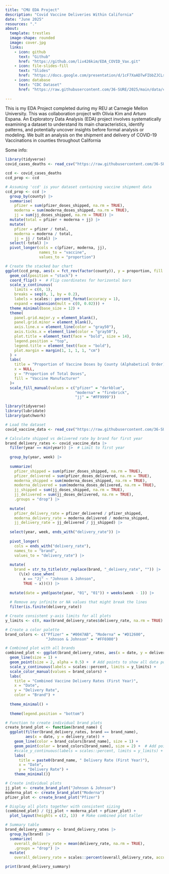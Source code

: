```yaml
---
title: "CMU EDA Project"
description: "Covid Vaccine Deliveries Within California"
date: "June 2025"
resources: "."
about: 
  template: trestles
  image-shape: rounded
  image: cover.jpg
  links: 
    - icon: github
      text: "Github"
      href: "https://github.com/liv426kim/EDA_COVID_Vax.git"
    - icon: file-slides-fill
      text: "Slides"
      href: "https://docs.google.com/presentation/d/1cF7XaAD7wFIbbZJCLsyBthlg6e0TBr9GTeJ66G95Ny0/edit?usp=sharing"
    - icon: database
      text: "CDC Dataset"
      href: "https://raw.githubusercontent.com/36-SURE/2025/main/data/covid_california.csv"
      
---
```


This is my EDA Project completed during my REU at Carnegie Mellon University. This was collaboration project with Olivia Kim and Arturo Espana. An Exploratory Data Analysis (EDA) project involves systematically examining a dataset to understand its main characteristics, identify patterns, and potentially uncover insights before formal analysis or modeling. 
We built an analysis on the shipment and delivery of COVID-19 Vaccinations in counties throughout California

Some info:

```r

library(tidyverse)
covid_cases_deaths <- read_csv("https://raw.githubusercontent.com/36-SURE/2025/main/data/covid_california.csv")

ccd <- covid_cases_deaths
ccd_prop <- ccd

# Assuming 'ccd' is your dataset containing vaccine shipment data
ccd_prop <- ccd |>
  group_by(county) |>
  summarise(
    pfizer = sum(pfizer_doses_shipped, na.rm = TRUE),
    moderna = sum(moderna_doses_shipped, na.rm = TRUE),
    jj = sum(jj_doses_shipped, na.rm = TRUE)) |>
  mutate(total = pfizer + moderna + jj) |>
  mutate(
    pfizer = pfizer / total,
    moderna = moderna / total,
    jj = jj / total) |>
  select(-total) |>
  pivot_longer(cols = c(pfizer, moderna, jj),
               names_to = "vaccine",
               values_to = "proportion")

# Create the stacked bar chart
ggplot(ccd_prop, aes(x = fct_rev(factor(county)), y = proportion, fill = vaccine)) +
  geom_col(position = "stack") +
  coord_flip() +  # Flip coordinates for horizontal bars
  scale_y_continuous(
    limits = c(0, 1),
    breaks = seq(0, 1, by = 0.2),
    labels = scales:: percent_format(accuracy = 1),
    expand = expansion(mult = c(0, 0.02))) +
  theme_minimal(base_size = 12) +
  theme(
    panel.grid.major.y = element_blank(),
    panel.grid.minor = element_blank(),
    axis.line.x = element_line(color = "gray50"),
    axis.ticks.x = element_line(color = "gray50"),
    plot.title = element_text(face = "bold", size = 14),
    legend.position = "top",
    legend.title = element_text(face = "bold"),
    plot.margin = margin(1, 1, 1, 1, "cm")
  ) +
  labs(
    title = "Proportion of Vaccine Doses by County (Alphabetical Order)",
    x = NULL,
    y = "Proportion of Total Doses",
    fill = "Vaccine Manufacturer"
  )+
  scale_fill_manual(values = c("pfizer" = "darkblue", 
                               "moderna" = "firebrick", 
                               "jj" = "#FF9999"))
```
```r
library(tidyverse)
library(lubridate)
library(patchwork)

# Load the dataset
covid_vaccine_data <- read_csv("https://raw.githubusercontent.com/36-SURE/2025/main/data/covid_california.csv")

# Calculate shipped vs delivered rate by brand for first year
brand_delivery_rates <- covid_vaccine_data |>
  filter(year == min(year)) |>  # Limit to first year
  
  group_by(year, week) |>
  
  summarize(
    pfizer_shipped = sum(pfizer_doses_shipped, na.rm = TRUE),
    pfizer_delivered = sum(pfizer_doses_delivered, na.rm = TRUE),
    moderna_shipped = sum(moderna_doses_shipped, na.rm = TRUE),
    moderna_delivered = sum(moderna_doses_delivered, na.rm = TRUE),
    jj_shipped = sum(jj_doses_shipped, na.rm = TRUE),
    jj_delivered = sum(jj_doses_delivered, na.rm = TRUE),
    .groups = "drop") |>
  
  mutate(
    pfizer_delivery_rate = pfizer_delivered / pfizer_shipped,
    moderna_delivery_rate = moderna_delivered / moderna_shipped,
    jj_delivery_rate = jj_delivered / jj_shipped) |>
  
  select(year, week, ends_with("delivery_rate")) |>
  
  pivot_longer(
    cols = ends_with("delivery_rate"),
    names_to = "brand",
    values_to = "delivery_rate") |>
  
  mutate(
    brand = str_to_title(str_replace(brand, "_delivery_rate", "")) |>
      (\(x) case_when(
        x == "Jj" ~ "Johnson & Johnson",
        TRUE ~ x))()) |>
  
  mutate(date = ymd(paste(year, "01", "01")) + weeks(week - 1)) |>
  
  # Remove any infinite or NA values that might break the lines
  filter(is.finite(delivery_rate))

# Create consistent y-axis limits for all plots
y_limits <- c(0, max(brand_delivery_rates$delivery_rate, na.rm = TRUE) * 1.05)

# Create a color palette
brand_colors <- c("Pfizer" = "#0047AB", "Moderna" = "#D12600", 
                  "Johnson & Johnson" = "#FF6900")

# Combined plot with all brands
combined_plot <- ggplot(brand_delivery_rates, aes(x = date, y = delivery_rate, color = brand)) +
  geom_line(size = 1) +
  geom_point(size = 2, alpha = 0.5) +  # Add points to show all data points
  scale_y_continuous(labels = scales::percent, limits = y_limits) +
  scale_color_manual(values = brand_colors) +
  labs(
    title = "Combined Vaccine Delivery Rates (First Year)",
    x = "Date",
    y = "Delivery Rate",
    color = "Brand") +
  
  theme_minimal() +
  
  theme(legend.position = "bottom")

# Function to create individual brand plots
create_brand_plot <- function(brand_name) {
  ggplot(filter(brand_delivery_rates, brand == brand_name), 
         aes(x = date, y = delivery_rate)) +
    geom_line(color = brand_colors[brand_name], size = 1) +
    geom_point(color = brand_colors[brand_name], size = 2) +  # Add points
    #scale_y_continuous(labels = scales::percent, limits = y_limits) +
    labs(
      title = paste0(brand_name, " Delivery Rate (First Year)"),
      x = "Date",
      y = "Delivery Rate") +
    theme_minimal()}

# Create individual plots
jj_plot <- create_brand_plot("Johnson & Johnson")
moderna_plot <- create_brand_plot("Moderna")
pfizer_plot <- create_brand_plot("Pfizer")

# Display all plots together with consistent sizing
(combined_plot) / (jj_plot + moderna_plot + pfizer_plot) +
  plot_layout(heights = c(2, 1))  # Make combined plot taller

# Summary table
brand_delivery_summary <- brand_delivery_rates |>
  group_by(brand) |>
  summarize(
    overall_delivery_rate = mean(delivery_rate, na.rm = TRUE),
    .groups = "drop") |>
  mutate(
    overall_delivery_rate = scales::percent(overall_delivery_rate, accuracy = 0.1))

print(brand_delivery_summary)
```
